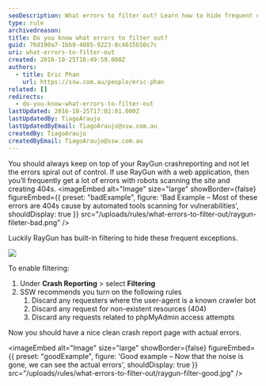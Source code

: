 ```yaml
---
seoDescription: What errors to filter out? Learn how to hide frequent exceptions with RayGun's built-in filtering and improve your crash reporting experience.
type: rule
archivedreason:
title: Do you know what errors to filter out?
guid: 76d190a7-1bb9-4085-9223-8c4615b50c7c
uri: what-errors-to-filter-out
created: 2016-10-25T16:49:59.000Z
authors:
  - title: Eric Phan
    url: https://ssw.com.au/people/eric-phan
related: []
redirects:
  - do-you-know-what-errors-to-filter-out
lastUpdated: 2016-10-25T17:02:01.000Z
lastUpdatedBy: TiagoAraujo
lastUpdatedByEmail: TiagoAraujo@ssw.com.au
createdBy: TiagoAraujo
createdByEmail: TiagoAraujo@ssw.com.au
---
```


You should always keep on top of your RayGun crashreporting and not let the errors spiral out of control. If use RayGun with a web application, then you’ll frequently get a lot of errors with robots scanning the site and creating 404s.
<imageEmbed
  alt="Image"
  size="large"
  showBorder={false}
  figureEmbed={{
    preset: "badExample",
    figure: 'Bad Example – Most of these errors are 404s cause by automated tools scanning for vulnerabilities',
    shouldDisplay: true
  }}
  src="/uploads/rules/what-errors-to-filter-out/raygun-fileter-bad.png"
/>

Luckily RayGun has built-in filtering to hide these frequent exceptions.

![](/uploads/rules/what-errors-to-filter-out/raygun-filter.png)

To enable filtering:

1. Under **Crash Reporting** &gt; select **Filtering**
2. SSW recommends you turn on the following rules
   1. Discard any requesters where the user-agent is a known crawler bot
   2. Discard any request for non-existent resources (404)
   3. Discard any requests related to phpMyAdmin access attempts

Now you should have a nice clean crash report page with actual errors.

<imageEmbed
  alt="Image"
  size="large"
  showBorder={false}
  figureEmbed={{
    preset: "goodExample",
    figure: 'Good example – Now that the noise is gone, we can see the actual errors',
    shouldDisplay: true
  }}
  src="/uploads/rules/what-errors-to-filter-out/raygun-filter-good.jpg"
/>
